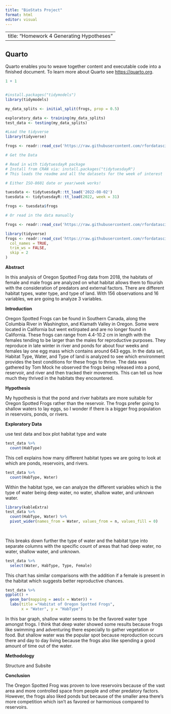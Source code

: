 ```yaml
---
title: "BioStats Project"
format: html
editor: visual
---
```


---
title: "Homework 4 Generating Hypotheses"
---

## Quarto

Quarto enables you to weave together content and executable code into a finished document. To learn more about Quarto see <https://quarto.org>.

```r
1 + 1
```

```{}
```

```r
#install.packages("tidymodels")
library(tidymodels)

my_data_splits <- initial_split(frogs, prop = 0.5)

exploratory_data <- training(my_data_splits)
test_data <- testing(my_data_splits)
```

```r
#Load the tidyverse
library(tidyverse)

frogs <- readr::read_csv('https://raw.githubusercontent.com/rfordatascience/tidytuesday/main/data/2022/2022-08-02/frogs.csv')

```

```r
# Get the Data

# Read in with tidytuesdayR package 
# Install from CRAN via: install.packages("tidytuesdayR")
# This loads the readme and all the datasets for the week of interest

# Either ISO-8601 date or year/week works!

tuesdata <- tidytuesdayR::tt_load('2022-08-02')
tuesdata <- tidytuesdayR::tt_load(2022, week = 31)

frogs <- tuesdata$frogs

# Or read in the data manually

frogs <- readr::read_csv('https://raw.githubusercontent.com/rfordatascience/tidytuesday/main/data/2022/2022-08-02/frogs.csv')

```

```r
library(tidyverse)
frogs <- readr::read_csv('https://raw.githubusercontent.com/rfordatascience/tidytuesday/main/data/2022/2022-08-02/frogs.csv',
  col_names = TRUE,
  trim_ws = FALSE,
  skip = 2
)
```

**Abstract**

In this analysis of Oregon Spotted Frog data from 2018, the habitats of female and male frogs are analyzed on what habitat allows them to flourish with the consideration of predators and external factors. There are different habitat types, water type, and type of land. With 156 observations and 16 variables, we are going to analyze 3 variables.

**Introduction**

Oregon Spotted Frogs can be found in Southern Canada, along the Columbia River in Washington, and Klamath Valley in Oregon. Some were located in California but went extirpated and are no longer found in California. These frogs can range from 4.4-10.2 cm in length with the females tending to be larger than the males for reproductive purposes. They reproduce in late winter in river and ponds for about four weeks and females lay one egg mass which contains around 643 eggs. In the data set, Habitat Type, Water, and Type of land is analyzed to see which environment provides the best conditions for these frogs to thrive. The data was gathered by Tom Mock he observed the frogs being released into a pond, reservoir, and river and then tracked their movements. This can tell us how much they thrived in the habitats they encountered.

**Hypothesis**

My hypothesis is that the pond and river habitats are more suitable for Oregon Spotted Frogs rather than the reservoir. The frogs prefer going to shallow waters to lay eggs, so I wonder if there is a bigger frog population in reservoirs, ponds, or rivers.

**Exploratory Data**

use test data and box plot habitat type and wate

```r
test_data %>%
  count(HabType)
```

This cell explains how many different habitat types we are going to look at which are ponds, reservoirs, and rivers.

```r
test_data %>%
  count(HabType, Water)
```

Within the habitat type, we can analyze the different variables which is the type of water being deep water, no water, shallow water, and unknown water.

```r
library(kableExtra)
test_data %>%
  count(HabType, Water) %>%
  pivot_wider(names_from = Water, values_from = n, values_fill = 0) 
  
  
```

This breaks down further the type of water and the habitat type into separate columns with the specific count of areas that had deep water, no water, shallow water, and unknown.

```r
test_data %>%
  select(Water, HabType, Type, Female)

```

This chart has similar comparisons with the addition if a female is present in the habitat which suggests better reproductive chances.

```r
test_data %>%  
ggplot() +
  geom_bar(mapping = aes(x = Water)) +
  labs(title ="Habitat of Oregon Spotted Frogs",
       x = "Water", y = "HabType")
```

In this bar graph, shallow water seems to be the favored water type amongst frogs. I think that deep water showed some results because frogs like swimming and adventuring there especially to gather vegetation or food. But shallow water was the popular spot because reproduction occurs there and day to day living because the frogs also like spending a good amount of time out of the water.

**Methodology**

Structure and Subsite

**Conclusion**

The Oregon Spotted Frog was proven to love reservoirs because of the vast area and more controlled space from people and other predatory factors. However, the frogs also liked ponds but because of the smaller area there's more competition which isn't as favored or harmonious compared to reservoirs.
